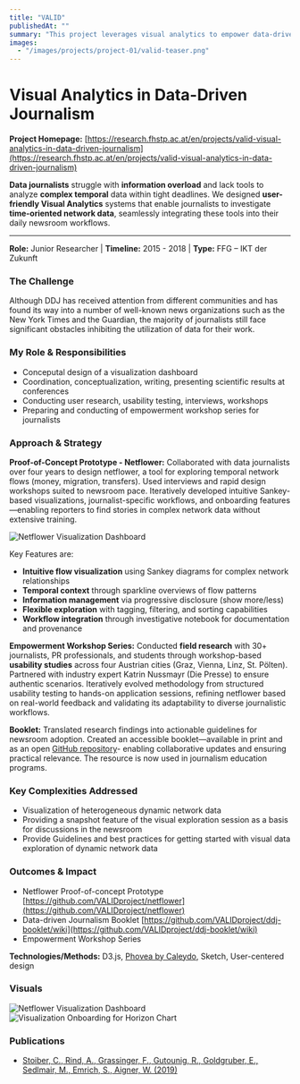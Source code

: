 ```yaml
---
title: "VALID"
publishedAt: ""
summary: "This project leverages visual analytics to empower data-driven journalists with intuitive tools for uncovering stories and insights hidden within complex datasets."
images:
  - "/images/projects/project-01/valid-teaser.png"
---
```


# Visual Analytics in Data-Driven Journalism

**Project Homepage:** [https://research.fhstp.ac.at/en/projects/valid-visual-analytics-in-data-driven-journalism](https://research.fhstp.ac.at/en/projects/valid-visual-analytics-in-data-driven-journalism)

**Data journalists** struggle with **information overload** and lack tools to analyze **complex temporal** data within tight deadlines. We designed **user-friendly Visual Analytics** systems that enable journalists to investigate **time-oriented network data**, seamlessly integrating these tools into their daily newsroom workflows.

---

**Role:** Junior Researcher | **Timeline:** 2015 - 2018 | **Type:** FFG – IKT der Zukunft

### The Challenge
Although DDJ has received attention from different communities and has found its way into a number of well-known 
news organizations such as the New York Times and the Guardian, the majority of journalists still face significant obstacles 
inhibiting the utilization of data for their work. 


### My Role & Responsibilities
- Conceputal design of a visualization dashboard 
- Coordination, conceptualization, writing, presenting scientific results at conferences
- Conducting user research, usability testing, interviews, workshops
- Preparing and conducting of empowerment workshop series for journalists

### Approach & Strategy
**Proof-of-Concept Prototype - Netflower:**
Collaborated with data journalists over four years to design netflower, a tool for exploring temporal network flows (money, migration, transfers). Used interviews and rapid design workshops suited to newsroom pace. Iteratively developed intuitive Sankey-based visualizations, journalist-specific workflows, and onboarding features—enabling reporters to find stories in complex network data without extensive training.

![Netflower Visualization Dashboard](/images/projects/project-01/valid-interface.png)

Key Features are: 
- **Intuitive flow visualization** using Sankey diagrams for complex network relationships
- **Temporal context** through sparkline overviews of flow patterns
- **Information management** via progressive disclosure (show more/less)
- **Flexible exploration** with tagging, filtering, and sorting capabilities
- **Workflow integration** through investigative notebook for documentation and provenance


**Empowerment Workshop Series:**
Conducted **field research** with 30+ journalists, PR professionals, and students through workshop-based **usability studies** across four Austrian cities (Graz, Vienna, Linz, St. Pölten).
Partnered with industry expert Katrin Nussmayr (Die Presse) to ensure authentic scenarios. Iteratively evolved methodology from structured usability testing to hands-on application sessions, refining netflower based on real-world feedback and validating its adaptability to diverse journalistic workflows.

**Booklet:**
Translated research findings into actionable guidelines for newsroom adoption. Created an accessible booklet—available in print and as an open [GitHub repository](https://github.com/VALIDproject/ddj-booklet/wiki)- enabling collaborative updates and ensuring practical relevance. The resource is now used in journalism education programs.

### Key Complexities Addressed
- Visualization of heterogeneous dynamic network data
- Providing a snapshot feature of the visual exploration session as a basis for discussions in the newsroom
- Provide Guidelines and best practices for getting started with visual data exploration of dynamic network data

### Outcomes & Impact
- Netflower Proof-of-concept Prototype [https://github.com/VALIDproject/netflower](https://github.com/VALIDproject/netflower)
- Data-driven Journalism Booklet [https://github.com/VALIDproject/ddj-booklet/wiki](https://github.com/VALIDproject/ddj-booklet/wiki)
- Empowerment Workshop Series 

**Technologies/Methods:** D3.js, [Phovea by Caleydo](https://github.com/phovea/), Sketch, User-centered design

### Visuals
![Netflower Visualization Dashboard](/images/projects/project-01/valid-interface.png)
![Visualization Onboarding for Horizon Chart](/images/projects/project-01/valid-booklet.png)

### Publications
- [Stoiber, C., Rind, A., Grassinger, F., Gutounig, R., Goldgruber, E., Sedlmair, M., Emrich, S., Aigner, W. (2019)](https://doi.org/10.1111/cgf.13721)




